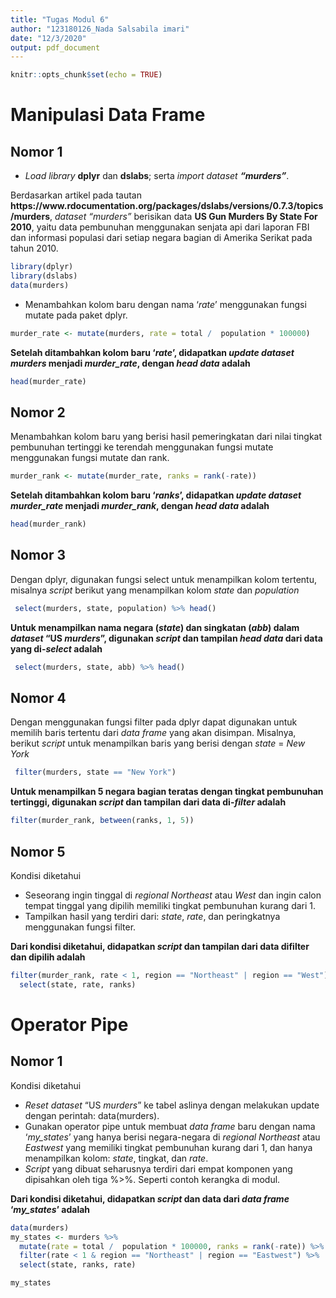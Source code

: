```yaml
---
title: "Tugas Modul 6"
author: "123180126_Nada Salsabila imari"
date: "12/3/2020"
output: pdf_document
---
```


```r
knitr::opts_chunk$set(echo = TRUE)
```

# Manipulasi Data Frame
## Nomor 1

- *Load library* **dplyr** dan **dslabs**; serta *import dataset* ***"murders"***.

Berdasarkan artikel pada tautan **https://www.rdocumentation.org/packages/dslabs/versions/0.7.3/topics/murders**, *dataset "murders"* berisikan data **US Gun Murders By State For 2010**, yaitu data pembunuhan menggunakan senjata api dari laporan FBI dan informasi populasi dari setiap negara bagian di Amerika Serikat pada tahun 2010.

```r
library(dplyr)
library(dslabs)
data(murders)
```

- Menambahkan kolom baru dengan nama ‘*rate*’ menggunakan fungsi mutate pada paket dplyr.

```r
murder_rate <- mutate(murders, rate = total /  population * 100000)
```

**Setelah ditambahkan kolom baru '*rate*', didapatkan *update dataset murders* menjadi *murder_rate*, dengan *head data* adalah**

```r
head(murder_rate)
```

## Nomor 2

Menambahkan kolom baru yang berisi hasil pemeringkatan dari nilai tingkat pembunuhan tertinggi ke terendah menggunakan fungsi mutate menggunakan fungsi mutate dan rank.

```r
murder_rank <- mutate(murder_rate, ranks = rank(-rate))
```

**Setelah ditambahkan kolom baru '*ranks*', didapatkan *update dataset murder_rate* menjadi *murder_rank*, dengan *head data* adalah**

```r
head(murder_rank)
```

## Nomor 3

Dengan dplyr, digunakan fungsi select untuk menampilkan kolom tertentu, misalnya *script* berikut yang menampilkan kolom *state* dan *population*

```r
 select(murders, state, population) %>% head()
```

**Untuk menampilkan nama negara (*state*) dan singkatan (*abb*) dalam *dataset* “US *murders*”, digunakan *script* dan tampilan *head data* dari data yang di-*select* adalah**

```r
 select(murders, state, abb) %>% head()
```

## Nomor 4

Dengan menggunakan fungsi filter  pada dplyr dapat digunakan untuk memilih baris tertentu dari *data frame* yang akan disimpan. Misalnya, berikut *script* untuk menampilkan baris yang berisi dengan *state* = *New York*

```r
 filter(murders, state == "New York")
```

**Untuk menampilkan 5 negara bagian teratas dengan tingkat pembunuhan tertinggi, digunakan *script* dan tampilan dari data di-*filter* adalah**

```r
filter(murder_rank, between(ranks, 1, 5))
```

## Nomor 5

Kondisi diketahui

- Seseorang ingin tinggal di *regional Northeast* atau *West* dan ingin calon tempat tinggal yang dipilih memiliki tingkat pembunuhan kurang dari 1.
- Tampilkan hasil yang terdiri dari: *state*, *rate*, dan peringkatnya menggunakan fungsi filter.

**Dari kondisi diketahui, didapatkan *script* dan tampilan dari data difilter dan dipilih adalah** 

```r
filter(murder_rank, rate < 1, region == "Northeast" | region == "West") %>%
  select(state, rate, ranks)
```

# Operator Pipe
## Nomor 1

Kondisi diketahui

- *Reset dataset* “US *murders*” ke tabel aslinya dengan melakukan update dengan perintah: data(murders).
- Gunakan operator pipe untuk membuat *data frame* baru dengan nama ‘*my_states*’ yang hanya berisi negara-negara di *regional Northeast* atau *Eastwest* yang memiliki tingkat pembunuhan kurang dari 1, dan hanya menampilkan kolom: *state*, tingkat, dan *rate*.
- *Script* yang dibuat seharusnya terdiri dari empat komponen yang dipisahkan oleh tiga %>%. Seperti contoh kerangka di modul.

**Dari kondisi diketahui, didapatkan *script* dan data dari *data frame* '*my_states*' adalah** 

```r
data(murders)
my_states <- murders %>%
  mutate(rate = total /  population * 100000, ranks = rank(-rate)) %>%
  filter(rate < 1 & region == "Northeast" | region == "Eastwest") %>%
  select(state, ranks, rate)

my_states
```